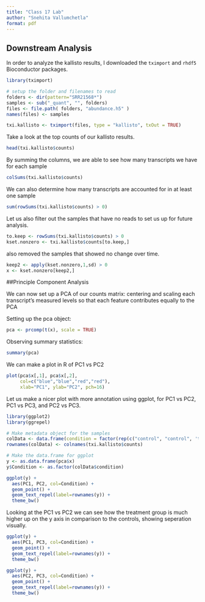 ```yaml
---
title: "Class 17 Lab"
author: "Snehita Vallumchetla"
format: pdf
---
```


## Downstream Analysis

In order to analyze the kallisto results, I downloaded the `tximport` and `rhdf5` Bioconductor packages. 

```r
library(tximport)

# setup the folder and filenames to read
folders <- dir(pattern="SRR21568*")
samples <- sub("_quant", "", folders)
files <- file.path( folders, "abundance.h5" )
names(files) <- samples

txi.kallisto <- tximport(files, type = "kallisto", txOut = TRUE)
```

Take a look at the top counts of our kallisto results. 

```r
head(txi.kallisto$counts)
```

By summing the columns, we are able to see how many transcripts we have for each sample


```r
colSums(txi.kallisto$counts)
```

We can also determine how many transcripts are accounted for in at least one sample

```r
sum(rowSums(txi.kallisto$counts) > 0)
```

Let us also filter out the samples that have no reads to set us up for future analysis.

```r
to.keep <- rowSums(txi.kallisto$counts) > 0
kset.nonzero <- txi.kallisto$counts[to.keep,]
```

also removed the samples that showed no change over time. 

```r
keep2 <- apply(kset.nonzero,1,sd) > 0
x <- kset.nonzero[keep2,]
```


##Principle Component Analysis

We can now set up a PCA of our counts matrix: centering and scaling each transcript’s measured levels so that each feature contributes equally to the PCA

Setting up the pca object:

```r
pca <- prcomp(t(x), scale = TRUE)
```

Observing summary statistics:

```r
summary(pca)
```
We can make a plot in R of PC1 vs PC2

```r
plot(pca$x[,1], pca$x[,2],
     col=c("blue","blue","red","red"),
     xlab="PC1", ylab="PC2", pch=16)
```

Let us make a nicer plot with more annotation using ggplot, for PC1 vs PC2, PC1 vs PC3, and PC2 vs PC3. 

```r
library(ggplot2)
library(ggrepel)

# Make metadata object for the samples
colData <- data.frame(condition = factor(rep(c("control", "control", 'treatment'))))
rownames(colData) <- colnames(txi.kallisto$counts)

# Make the data.frame for ggplot 
y <- as.data.frame(pca$x)
y$Condition <- as.factor(colData$condition)

ggplot(y) +
  aes(PC1, PC2, col=Condition) +
  geom_point() +
  geom_text_repel(label=rownames(y)) +
  theme_bw()
```

Looking at the PC1 vs PC2 we can see how the treatment group is much higher up on the y axis in comparison to the controls, showing seperation visually. 


```r
ggplot(y) +
  aes(PC1, PC3, col=Condition) +
  geom_point() +
  geom_text_repel(label=rownames(y)) +
  theme_bw()
```

```r
ggplot(y) +
  aes(PC2, PC3, col=Condition) +
  geom_point() +
  geom_text_repel(label=rownames(y)) +
  theme_bw()
```


